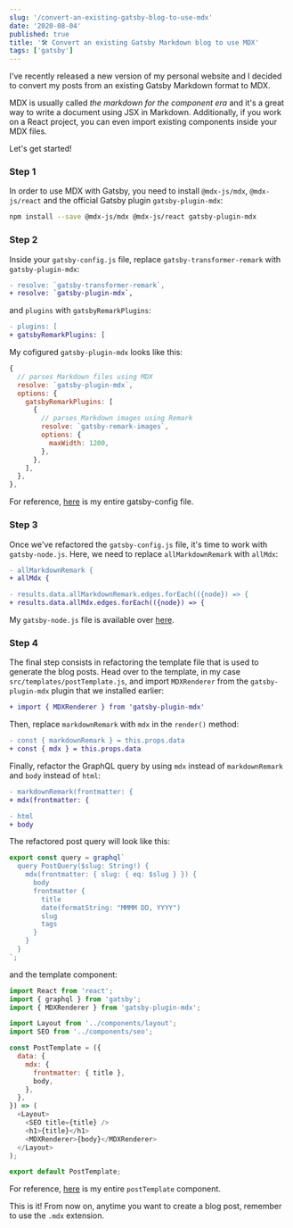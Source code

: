 ```yaml
---
slug: '/convert-an-existing-gatsby-blog-to-use-mdx'
date: '2020-08-04'
published: true
title: '🛠️ Convert an existing Gatsby Markdown blog to use MDX'
tags: ['gatsby']
---
```


I've recently released a new version of my personal website and I decided to convert my posts from an existing Gatsby Markdown format to MDX.

MDX is usually called _the markdown for the component era_ and it's a great way to write a document using JSX in Markdown. Additionally, if you work on a React project, you can even import existing components inside your MDX files.

Let's get started!

### Step 1

In order to use MDX with Gatsby, you need to install `@mdx-js/mdx`, `@mdx-js/react` and the official Gatsby plugin `gatsby-plugin-mdx`:

```bash
npm install --save @mdx-js/mdx @mdx-js/react gatsby-plugin-mdx
```

### Step 2

Inside your `gatsby-config.js` file, replace `gatsby-transformer-remark` with `gatsby-plugin-mdx`:

```diff
- resolve: `gatsby-transformer-remark`,
+ resolve: `gatsby-plugin-mdx`,
```

and `plugins` with `gatsbyRemarkPlugins`:

```diff
- plugins: [
+ gatsbyRemarkPlugins: [
```

My cofigured `gatsby-plugin-mdx` looks like this:

```js
{
  // parses Markdown files using MDX
  resolve: `gatsby-plugin-mdx`,
  options: {
    gatsbyRemarkPlugins: [
      {
        // parses Markdown images using Remark
        resolve: `gatsby-remark-images`,
        options: {
          maxWidth: 1200,
        },
      },
    ],
  },
},
```

For reference, <a href='https://github.com/eneax/eneax.github.io/blob/master/gatsby-config.js' target="_blank" rel="noopener">here</a> is my entire gatsby-config file.

### Step 3

Once we've refactored the `gatsby-config.js` file, it's time to work with `gatsby-node.js`.
Here, we need to replace `allMarkdownRemark` with `allMdx`:

```diff
- allMarkdownRemark {
+ allMdx {
```

```diff
- results.data.allMarkdownRemark.edges.forEach(({node}) => {
+ results.data.allMdx.edges.forEach(({node}) => {
```

My `gatsby-node.js` file is available over <a href="https://github.com/eneax/eneax.github.io/blob/master/gatsby-node.js" target="_blank" rel="noopener">here</a>.

### Step 4

The final step consists in refactoring the template file that is used to generate the blog posts.
Head over to the template, in my case `src/templates/postTemplate.js`, and import `MDXRenderer` from the `gatsby-plugin-mdx` plugin that we installed earlier:

```diff
+ import { MDXRenderer } from 'gatsby-plugin-mdx'
```

Then, replace `markdownRemark` with `mdx` in the `render()` method:

```diff
- const { markdownRemark } = this.props.data
+ const { mdx } = this.props.data
```

Finally, refactor the GraphQL query by using `mdx` instead of `markdownRemark` and `body` instead of `html`:

```diff
- markdownRemark(frontmatter: {
+ mdx(frontmatter: {
```

```diff
- html
+ body
```

The refactored post query will look like this:

```js
export const query = graphql`
  query PostQuery($slug: String!) {
    mdx(frontmatter: { slug: { eq: $slug } }) {
      body
      frontmatter {
        title
        date(formatString: "MMMM DD, YYYY")
        slug
        tags
      }
    }
  }
`;
```

and the template component:

```js
import React from 'react';
import { graphql } from 'gatsby';
import { MDXRenderer } from 'gatsby-plugin-mdx';

import Layout from '../components/layout';
import SEO from '../components/seo';

const PostTemplate = ({
  data: {
    mdx: {
      frontmatter: { title },
      body,
    },
  },
}) => (
  <Layout>
    <SEO title={title} />
    <h1>{title}</h1>
    <MDXRenderer>{body}</MDXRenderer>
  </Layout>
);

export default PostTemplate;
```

For reference, <a href='https://github.com/eneax/eneax.github.io/blob/master/src/templates/postTemplate.js' target="_blank" rel="noopener">here</a> is my entire `postTemplate` component.

This is it! From now on, anytime you want to create a blog post, remember to use the `.mdx` extension.
